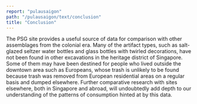 ```yaml
---
report: "pulausaigon"
path: "/pulausaigon/text/conclusion"
title: "Conclusion"
---
```


The PSG site provides a useful source of data for comparison with other assemblages from the colonial era. Many of the artifact types, such as salt-glazed seltzer water bottles and glass bottles with twirled decorations, have not been found in other excavations in the heritage district of Singapore. Some of them may have been destined for people who lived outside the downtown area such as Europeans, whose trash is unlikely to be found because trash was removed from European residential areas on a regular basis and dumped elsewhere. Further comparative research with sites elsewhere, both in Singapore and abroad, will undoubtedly add depth to our understanding of the patterns of consumption hinted at by this data.
